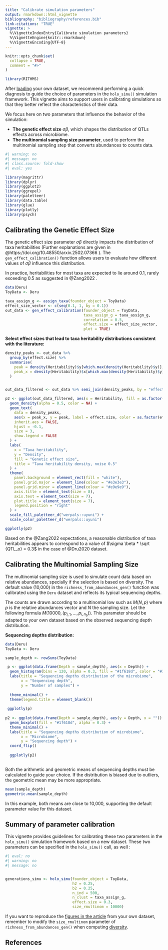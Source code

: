 ```yaml
---
title: "Calibrate simulation parameters"
output: rmarkdown::html_vignette
bibliography: "bibliography/references.bib"
link-citations: "TRUE"
vignette: >
  %\VignetteIndexEntry{Calibrate simulation parameters}
  %\VignetteEngine{knitr::rmarkdown}
  %\VignetteEncoding{UTF-8}
---
```


```r
knitr::opts_chunk$set(
  collapse = TRUE,
  comment = "#>"
)
```

```r
library(RITHMS)
```

<!-- WARNING - This vignette is generated by {fusen} from dev/calibrate_params.Rmd: do not edit by hand -->


After [loading](https://solenepety.github.io/RITHMS/docs/articles/import-data.html) your own dataset, we recommend performing a quick diagnosis to guide the choice of parameters in the `holo_simu()` simulation framework. This vignette aims to support users in calibrating simulations so that they better reflect the characteristics of their data.

We focus here on two parameters that influence the behavior of the simulation:

- **The genetic effect size** $\sigma \beta$, which shapes the distribution of QTLs effects across microbiome. 
- **The multinomial sampling size parameter**, used to perform the multinomial sampling step that converts abundances to counts data. 

```r
#| warning: no
#| message: no
#| class.source: fold-show
#| eval: yes

library(magrittr)
library(dplyr)
library(ggplot2)
library(ggrepel)
library(paletteer)
library(data.table)
library(glue)
library(plotly)
library(psych)
```


## Calibrating the Genetic Effect Size

The genetic effect size parameter $\sigma \beta$ directly impacts the distribution of taxa heritabilities (Further explanations are given in @https://doi.org/10.48550/arxiv.2502.07366 ). The `gen_effect_calibration()` function allows users to evaluate how different values of $\sigma \beta$ influence this distribution.

In practice, heritabilities for most taxa are expected to lie around 0.1, rarely exceeding 0.5 as suggested in @Zang2022 .
```r
data(Deru)
ToyData <- Deru
```


```r
taxa_assign_g <- assign_taxa(founder_object = ToyData)
effect_size_vector <- c(seq(0.1, 1, by = 0.1))
out_data <- gen_effect_calibration(founder_object = ToyData,
                                   taxa_assign_g = taxa_assign_g,
                                   correlation = 0.5,
                                   effect.size = effect_size_vector,
                                   plot = TRUE)
```


**Select effect sizes that lead to taxa heritability distributions consistent with the literature:**
```r
density_peaks <- out_data %>%
  group_by(effect.size) %>%
  summarise(
    peak = density(Heritability)$y[which.max(density(Heritability)$y)],
    peak_x = density(Heritability)$x[which.max(density(Heritability)$y)]
  )


out_data_filtered <- out_data %>% semi_join(density_peaks, by = "effect.size")

p2 <- ggplot(out_data_filtered, aes(x = Heritability, fill = as.factor(effect.size))) +
  geom_density(alpha = 0.5, color = NA) +
  geom_text(
    data = density_peaks,
    aes(x = peak_x, y = peak, label = effect.size, color = as.factor(effect.size)),
    inherit.aes = FALSE,
    hjust = -0.1,
    size = 3,
    show.legend = FALSE
  ) +
  labs(
    x = "Taxa heritability",
    y = "Density",
    fill = "Genetic effect size",
    title = "Taxa heritability density, noise 0.5"
  ) +
  theme(
    panel.background = element_rect(fill = "white"),
    panel.grid.major = element_line(colour = "#e3e3e3"),
    panel.grid.minor = element_line(colour = "#e9e9e9"),
    axis.title = element_text(size = 8),
    axis.text = element_text(size = 7),
    plot.title = element_text(size = 7),
    legend.position = "right"
  ) +
  scale_fill_paletteer_d("werpals::uyuni") +
  scale_color_paletteer_d("werpals::uyuni")

ggplotly(p2)
```


Based on the @Zang2022 expectations, a reasonable distribution of taxa heritabilities appears to correspond to a value of $\sigma \beta * \sqrt {QTL_o} = 0.3$ in the case of @Dru2020 dataset.


## Calibrating the Multinomial Sampling Size

The multinomial sampling size is used to simulate count data based on relative abundances, specially if the selection is based on diversity. The default value (10,000) in the `richness_from_abundances_gen()` function was calibrated using the `Deru` dataset and reflects its typical sequencing depths.

The counts are drawn according to a multinomial low such as $M(N,p)$ where $p$ is the relative abundances vector and $N$ the sampling size. Let the following formula $M(10000, (p_{i,1}, ..., p_{i,n_b}))$.
This parameter should be adapted to your own dataset based on the observed sequencing depth distribution.

**Sequencing depths distribution:**
```r
data(Deru)
ToyData <- Deru
```


```r
sample_depth <- rowSums(ToyData)

 p <- ggplot(data.frame(Depth = sample_depth), aes(x = Depth)) +
  geom_histogram(bins = 120, alpha = 0.3, fill = "#1f618d", color = "#1f618d") +
  labs(title = "Sequencing depths distribution of the microbiome",
       x = "Sequencing depth",
       y = "Number of samples") +
  
  theme_minimal() +
  theme(legend.title = element_blank())
 
 ggplotly(p)
 
p2 <- ggplot(data.frame(Depth = sample_depth), aes(y = Depth, x = "")) +
  geom_boxplot(fill = "#1f618d", alpha = 0.3) +
  theme_minimal() +
  labs(title = "Sequencing depths distribution of microbiome",
       x = "Microbiome",
       y = "Sequencing depth") +
  coord_flip()
  
  ggplotly(p2)
 
```


Both the arithmetic and geometric means of sequencing depths must be calculated to guide your choice. If the distribution is biased due to outliers, the geometric mean may be more appropriate.
```r
mean(sample_depth)
geometric.mean(sample_depth)
```


In this example, both means are close to 10,000, supporting the default parameter value for this dataset.

## Summary of parameter calibration

This vignette provides guidelines for calibrating these two parameters in the `holo_simu()` simulation framework based on a new dataset. These two parameters can be specified in the `holo_simu()` call, as well :
```r
#| eval: no
#| warning: no
#| message: no


generations_simu <- holo_simu(founder_object = ToyData,
                              h2 = 0.25,
                              b2 = 0.25,
                              n_ind = 500,
                              n_clust = taxa_assign_g,
                              effect.size = 0.3,
                              size_rmultinom = 10000)

```


If you want to reproduce the [figures in the article](https://solenepety.github.io/RITHMS/articles/generate-figures.html) from your own dataset, remember to modify the `size_rmultinom` parameter of `richness_from_abundances_gen()` when computing [diversity](https://solenepety.github.io/RITHMS/articles/generate-figures.html#alpha-diversity-remains-stable-across-generations).

## References
